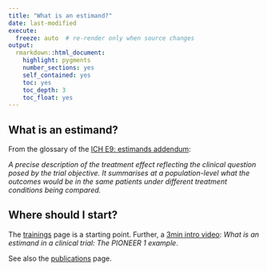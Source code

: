 ```yaml
---
title: "What is an estimand?"
date: last-modified
execute:   
  freeze: auto  # re-render only when source changes
output: 
  rmarkdown::html_document:
    highlight: pygments
    number_sections: yes
    self_contained: yes
    toc: yes
    toc_depth: 3
    toc_float: yes
---
```


## What is an estimand?

From the glossary of the [ICH E9: estimands addendum](https://database.ich.org/sites/default/files/E9-R1_Step4_Guideline_2019_1203.pdf):

_A precise description of the treatment effect reflecting the clinical question posed by the trial objective. It summarises at a population-level what the outcomes would be in the same patients under different treatment conditions being compared._

## Where should I start?

The [trainings](trainings.html) page is a starting point. Further, a [3min intro video](https://www.youtube.com/watch?v=oeoTOOlx37c): *What is an estimand in a clinical trial: The PIONEER 1 example*.

See also the [publications](publications.html) page.
